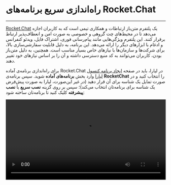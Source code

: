 

<Layout>
<Head>
<title>مستندات راه‌اندازی سریع برنامه‌های rocket.chat - لیارا</title>
</Head>

# راه‌اندازی سریع برنامه‌های Rocket.Chat
<hr className="mb-2" />

<a href="https://rocket.chat/" className="text-[#2196f3] ">Rocket.Chat</a> یک پلتفرم متن‌باز ارتباطات و همکاری تیمی است که به کاربران اجازه می‌دهد تا در محیط‌های چت گروهی و خصوصی به صورت امن و انعطاف‌پذیر ارتباط برقرار کنند. این پلتفرم ویژگی‌هایی مانند پیام‌رسانی فوری، اشتراک فایل، ویدئو کنفرانس و ادغام با ابزارهای دیگر را ارائه می‌دهد. این برنامه، به دلیل قابلیت سفارشی‌سازی بالا، برای شرکت‌ها و سازمان‌ها با نیازهای خاص بسیار مناسب است. همچنین، به دلیل متن‌باز بودن، کاربران می‌توانند به کد منبع دسترسی داشته و آن را بر اساس نیازهای خود تغییر دهند.

<div className="h-4" />

برای راه‌اندازی برنامه‌ی آماده Rocket.Chat در لیارا، باید در صفحه <a href="https://console.liara.ir/apps/create" className="text-[#2196f3] ">ایجاد برنامه‌ کنسول لیارا</a> وارد بخش <b>برنامه‌های آماده</b> شوید.
سپس برنامه‌ی <b>RocketChat</b> 
را انتخاب کنید و در صورت تمایل یک شناسه برای آن قرار دهید (در غیر این‌صورت، لیارا به صورت پیش‌فرض یک شناسه برای برنامه‌تان انتخاب می‌کند)؛ سپس بر روی گزینه **نصب سریع** یا **نصب پیشرفته** کلیک کنید تا برنامه‌تان ساخته شود:
  <div className="h-2" />
  <video
  src="https://files.liara.ir/liara/docs/rocketchat.mp4"
  controls="controls"
  className="block w-full"
  width="100%"
  />
  <br />

پس از ساخته شدن برنامه، می‌توانید در صفحه <a href="https://console.liara.ir/apps" className="text-[#2196f3] ">پلتفرم</a>، برنامه خود را بررسی کنید. برای نصب دلخواه و انتخاب نسخه مدنظرتان یا انتخاب dockerimage ، باید از گزینه **نصب پیشرفته** یا <a href="/one-click-apps/liara-compose/about/" className="text-[#2196f3]">Liara Compose</a> استفاده کنید. 

<Section id="see-also" title="همچنین بخوانید:" />

<div className='h-2' />
<div className="grid md:grid-cols-1 gap-4">
            {[
      {
        title: "تغییر نسخه‌ی برنامه مستقر شده",
        link: "/one-click-apps/rocketchat/how-tos/choose-version"
      },
  ].map(item =>
    <Link href={item.link}>
    <Card className="flex cursor-pointer w-full items-center justify-between">
        <div className="flex items-center gap-3">
        <h4>
            {item.title}
        </h4>
        </div>
        <GoArrowLeft className="ml-1" />
    </Card>
    </Link>
            )}
</div>


</Layout>
